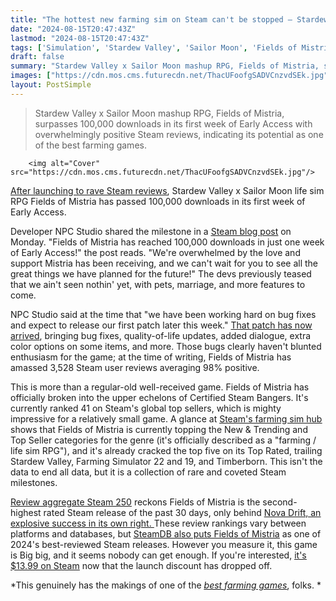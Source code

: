 ```yaml
---
title: "The hottest new farming sim on Steam can't be stopped – Stardew Valley x Sailor Moon hit Fields of Mistria tops 100,000 downloads in a week: 'We're overwhelmed'"
date: "2024-08-15T20:47:43Z"
lastmod: "2024-08-15T20:47:43Z"
tags: ['Simulation', 'Stardew Valley', 'Sailor Moon', 'Fields of Mistria', 'RPG', 'Farming Sim', 'Nova Drift', 'Steam 250']
draft: false
summary: "Stardew Valley x Sailor Moon mashup RPG, Fields of Mistria, surpasses 100,000 downloads in its first week of Early Access with overwhelmingly positive Steam reviews, indicating its potential as one of the best farming games."
images: ["https://cdn.mos.cms.futurecdn.net/ThacUFoofgSADVCnzvdSEk.jpg"]
layout: PostSimple
---
```

> Stardew Valley x Sailor Moon mashup RPG, Fields of Mistria, surpasses 100,000 downloads in its first week of Early Access with overwhelmingly positive Steam reviews, indicating its potential as one of the best farming games.


        <img alt="Cover" src="https://cdn.mos.cms.futurecdn.net/ThacUFoofgSADVCnzvdSEk.jpg"/>
        
[<u>After launching to rave Steam reviews</u>](https://www.gamesradar.com/games/simulation/stardew-valley-and-sailor-moon-mashup-launches-to-overwhelmingly-positive-steam-reviews-teases-that-this-is-just-the-start-with-an-early-access-roadmap-promising-pets-marriage-and-more/), Stardew Valley x Sailor Moon life sim RPG Fields of Mistria has passed 100,000 downloads in its first week of Early Access.

Developer NPC Studio shared the milestone in a [<u>Steam blog post</u>](https://store.steampowered.com/news/app/2142790/view/4373643694938435964?l=english) on Monday. "Fields of Mistria has reached 100,000 downloads in just one week of Early Access!" the post reads. "We're overwhelmed by the love and support Mistria has been receiving, and we can't wait for you to see all the great things we have planned for the future!" The devs previously teased that we ain't seen nothin' yet, with pets, marriage, and more features to come.

NPC Studio said at the time that "we have been working hard on bug fixes and expect to release our first patch later this week." [That patch has now arrived](https://www.fieldsofmistria.com/post/fields-of-mistria-s-first-patch-is-here), bringing bug fixes, quality-of-life updates, added dialogue, extra color options on some items, and more. Those bugs clearly haven't blunted enthusiasm for the game; at the time of writing, Fields of Mistria has amassed 3,528 Steam user reviews averaging 98% positive. 

This is more than a regular-old well-received game. Fields of Mistria has officially broken into the upper echelons of Certified Steam Bangers. It's currently ranked 41 on Steam's global top sellers, which is mighty impressive for a relatively small game. A glance at [<u>Steam's farming sim hub</u>](https://store.steampowered.com/tags/en/Farming%20Sim/?flavor=contenthub_toprated) shows that Fields of Mistria is currently topping the New & Trending and Top Seller categories for the genre (it's officially described as a "farming / life sim RPG"), and it's already cracked the top five on its Top Rated, trailing Stardew Valley, Farming Simulator 22 and 19, and Timberborn. This isn't the data to end all data, but it is a collection of rare and coveted Steam milestones.

[<u>Review aggregate Steam 250</u>](https://steam250.com/30day) reckons Fields of Mistria is the second-highest rated Steam release of the past 30 days, only behind [<u>Nova Drift, an explosive success in its own right. </u>](https://www.gamesradar.com/games/roguelike/with-over-10000-overwhelmingly-positive-steam-reviews-the-official-release-of-this-space-shooter-blending-roguelikes-and-action-rpgs-feels-like-an-event-after-10-years/)These review rankings vary between platforms and databases, but [<u>SteamDB also puts Fields of Mistria</u>](https://steamdb.info/stats/gameratings/2024/) as one of 2024's best-reviewed Steam releases. However you measure it, this game is Big big, and it seems nobody can get enough. If you're interested, [<u>it's $13.99 on Steam</u>](https://store.steampowered.com/app/2142790/Fields_of_Mistria/) now that the launch discount has dropped off. 

*This genuinely has the makings of one of the *[<u><em>best farming games</em></u>](https://www.gamesradar.com/best-farming-games/)*, folks. *
        